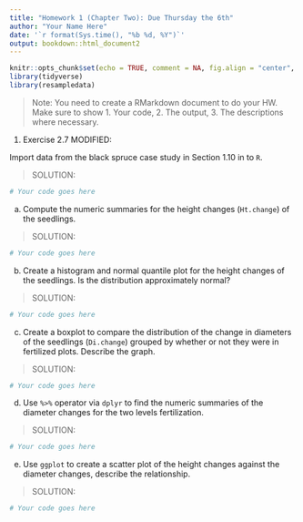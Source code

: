 ```yaml
---
title: "Homework 1 (Chapter Two): Due Thursday the 6th"
author: "Your Name Here"
date: '`r format(Sys.time(), "%b %d, %Y")`'
output: bookdown::html_document2
---
```


```r
knitr::opts_chunk$set(echo = TRUE, comment = NA, fig.align = "center", warning = FALSE, message = FALSE)
library(tidyverse)
library(resampledata)
```

> Note: You need to create a RMarkdown document to do your HW. Make sure to show 
  1. Your code,
  2. The output, 
  3. The descriptions where necessary.


1) Exercise 2.7 MODIFIED:

Import data from the black spruce case study in Section 1.10 in to `R`.

> SOLUTION: 

```r
# Your code goes here

```

a) Compute the numeric summaries for the height changes (`Ht.change`) of the seedlings.

> SOLUTION: 

```r
# Your code goes here

```


b) Create a histogram and normal quantile plot for the height changes of the seedlings. Is the distribution approximately normal?

> SOLUTION: 

```r
# Your code goes here

```


c) Create a boxplot to compare the distribution of the change in diameters of the seedlings (`Di.change`) grouped by whether or not they were in fertilized plots. Describe the graph.

> SOLUTION: 

```r
# Your code goes here

```

d) Use `%>%` operator via `dplyr` to find the numeric summaries of the diameter changes for the two levels fertilization.

> SOLUTION: 

```r
# Your code goes here

```

e) Use `ggplot` to create a scatter  plot of the height changes against the diameter changes, describe the relationship.

> SOLUTION: 

```r
# Your code goes here

```








